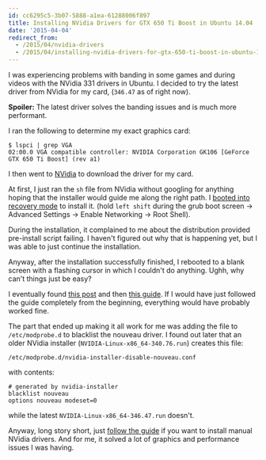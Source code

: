 ```yaml
---
id: cc6295c5-3b07-5888-a1ea-61288006f897
title: Installing NVidia Drivers for GTX 650 Ti Boost in Ubuntu 14.04
date: '2015-04-04'
redirect_from:
  - /2015/04/nvidia-drivers
  - /2015/04/installing-nvidia-drivers-for-gtx-650-ti-boost-in-ubuntu-14-04
---
```


I was experiencing problems with banding in some games and during videos with the NVidia 331 drivers in Ubuntu. I decided to try the latest driver from NVidia for my card, (`346.47` as of right now).

**Spoiler:** The latest driver solves the banding issues and is much more performant.

I ran the following to determine my exact graphics card:

```
$ lspci | grep VGA
02:00.0 VGA compatible controller: NVIDIA Corporation GK106 [GeForce GTX 650 Ti Boost] (rev a1)
```

I then went to [NVidia](http://www.nvidia.com/Download/index.aspx?lang=en-us) to download the driver for my card.

At first, I just ran the `sh` file from NVidia without googling for anything hoping that the installer would guide me along the right path. I [booted into recovery mode](https://wiki.ubuntu.com/RecoveryMode) to install it. (hold `left shift` during the grub boot screen -> Advanced Settings -> Enable Networking -> Root Shell).

During the installation, it complained to me about the distribution provided pre-install script failing. I haven't figured out why that is happening yet, but I was able to just continue the installation.

Anyway, after the installation successfully finished, I rebooted to a blank screen with a flashing cursor in which I couldn't do anything. Ughh, why can't things just be easy?

I eventually found [this post](http://askubuntu.com/questions/162075/my-computer-boots-to-a-black-screen-what-options-do-i-have-to-fix-it) and then [this guide](http://askubuntu.com/questions/66328/how-do-i-install-the-latest-nvidia-drivers-from-the-run-file/423619#423619). If I would have just followed the guide completely from the beginning, everything would have probably worked fine.

The part that ended up making it all work for me was adding the file to `/etc/modprobe.d` to blacklist the nouveau driver. I found out later that an older NVidia installer (`NVIDIA-Linux-x86_64-340.76.run`) creates this file:

```
/etc/modprobe.d/nvidia-installer-disable-nouveau.conf
```

with contents:

```
# generated by nvidia-installer
blacklist nouveau
options nouveau modeset=0
```

while the latest `NVIDIA-Linux-x86_64-346.47.run` doesn't.

Anyway, long story short, just [follow the guide](http://askubuntu.com/questions/66328/how-do-i-install-the-latest-nvidia-drivers-from-the-run-file/423619#423619) if you want to install manual NVidia drivers. And for me, it solved a lot of graphics and performance issues I was having.